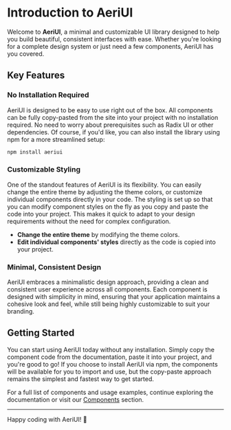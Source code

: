 # Introduction to AeriUI

Welcome to **AeriUI**, a minimal and customizable UI library designed to help you build beautiful, consistent interfaces with ease. Whether you're looking for a complete design system or just need a few components, AeriUI has you covered.

## Key Features

### **No Installation Required**
AeriUI is designed to be easy to use right out of the box. All components can be fully copy-pasted from the site into your project with no installation required. No need to worry about prerequisites such as Radix UI or other dependencies. Of course, if you'd like, you can also install the library using npm for a more streamlined setup:

```bash
npm install aeriui
```

### **Customizable Styling**
One of the standout features of AeriUI is its flexibility. You can easily change the entire theme by adjusting the theme colors, or customize individual components directly in your code. The styling is set up so that you can modify component styles on the fly as you copy and paste the code into your project. This makes it quick to adapt to your design requirements without the need for complex configuration.

- **Change the entire theme** by modifying the theme colors.
- **Edit individual components' styles** directly as the code is copied into your project.

### **Minimal, Consistent Design**
AeriUI embraces a minimalistic design approach, providing a clean and consistent user experience across all components. Each component is designed with simplicity in mind, ensuring that your application maintains a cohesive look and feel, while still being highly customizable to suit your branding.

## Getting Started

You can start using AeriUI today without any installation. Simply copy the component code from the documentation, paste it into your project, and you're good to go! If you choose to install AeriUI via npm, the components will be available for you to import and use, but the copy-paste approach remains the simplest and fastest way to get started.

For a full list of components and usage examples, continue exploring the documentation or visit our [Components](#components) section.

---

Happy coding with AeriUI! 🎉
